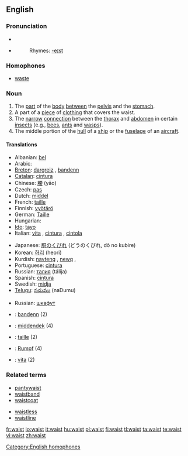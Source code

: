 {{wikipedia|dab=waist (disambiguation)|waist}}
==English==

===Pronunciation===
* {{IPA|/weɪst/}}
* {{audio|en-us-waist.ogg|Audio (US)}}
*: Rhymes: [[Rhymes:English:-eɪst|-eɪst]]

===Homophones===
* [[waste]]

===Noun===
{{wikipedia}}
{{en-noun}}

# The [[part]] of the [[body]] [[between]] the [[pelvis]] and the [[stomach]].
# A part of a [[piece]] of [[clothing]] that covers the waist.
# The [[narrow]] [[connection]] between the [[thorax]] and [[abdomen]] in certain [[insect]]s (e.g., [[bee]]s, [[ant]]s and [[wasp]]s).
# The middle portion of the [[hull]] of a [[ship]] or the [[fuselage]] of an [[aircraft]].

====Translations====
{{trans-top|part of the body between the pelvis and the stomach}}
* Albanian: [[bel]] {{m}}
* Arabic: {{ARchar|[[خصر]]}} {{unicode|(χaʂr)}}
* [[Breton]]: [[dargreiz]] {{m}}, [[bandenn]] {{f}}
* [[Catalan]]: [[cintura]] {{f}}
* Chinese: [[腰]] (yāo)
* Czech: [[pas]] {{m}}
* Dutch: [[middel]] {{n}}
* French: [[taille]] {{f}}
* Finnish: [[vyötärö]]
* German: [[Taille]] {{f}}
* Hungarian: {{t|hu|derék}}
* [[Ido]]: [[tayo]]
* Italian: [[vita#Italian|vita]] {{f}}, [[cintura]] {{f}}, [[cintola]] {{f}}
{{trans-mid}}
* Japanese: [[胴のくびれ]] (どうのくびれ, dō no kubire)
* Korean: [[허리]] (heori)
* Kurdish: [[navteng]] {{f}}, [[newq]] {{f}}, {{KUchar|[[که‌مه‌ر]]}}
* Portuguese: [[cintura]] {{f}}
* Russian: [[талия]] (tálija) {{f}}
* Spanish: [[cintura]] {{f}}
* Swedish: [[midja]]
* [[Telugu]]: [[నడుము]] (naDumu)
{{trans-bottom}}

{{trans-top|a part of a piece of clothing that covers the waist}}
{{trans-mid}}
{{trans-bottom}}

{{trans-top|the narrow connection between the thorax and abdomen in certain insects}}
{{trans-mid}}
{{trans-bottom}}

{{trans-top|the middle portion of the hull of a ship or the fuselage of an aircraft}}
{{trans-mid}}
* Russian: [[шкафут]] {{m}}
{{trans-bottom}}

{{checktrans-top}}
* {{ttbc|Breton}}: [[bandenn]] {{f}} (2)
* {{ttbc|Dutch}}: [[middendek]] {{n}} (4)
* {{ttbc|French}}: [[taille]] {{f}} (2)
* {{ttbc|German}}: [[Rumpf]] {{m}} (4)
* {{ttbc|Italian}}: [[vita#Italian|vita]] {{f}} (2)
{{checktrans-bottom}}

===Related terms===
{{top2}}
* [[pantywaist]]
* [[waistband]]
* [[waistcoat]]
{{mid2}}
* [[waistless]]
* [[waistline]]
{{bottom2}}

[[Category:English homophones]]

[[fr:waist]]
[[io:waist]]
[[it:waist]]
[[hu:waist]]
[[pl:waist]]
[[fi:waist]]
[[tl:waist]]
[[ta:waist]]
[[te:waist]]
[[vi:waist]]
[[zh:waist]]